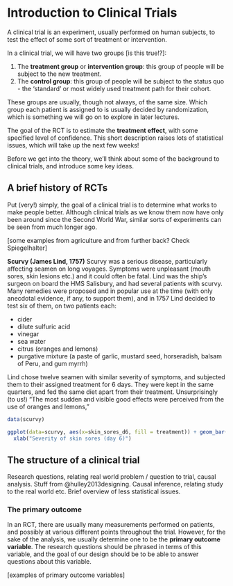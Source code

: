 # Introduction to Clinical Trials {#rct-intro}

A clinical trial is an experiment, usually performed on human subjects, to test the effect of some sort of treatment or intervention. 

In a clinical trial, we will have two groups [is this true!?]:

  1. The **treatment group** or **intervention group**: this group of people will be subject to the new treatment.
  2. The **control group**: this group of people will be subject to the status quo - the 'standard' or most widely used treatment path for their cohort.
  
These groups are usually, though not always, of the same size. Which group each patient is assigned to is usually decided by randomization, which is something we will go on to explore in later lectures.

The goal of the RCT is to estimate the **treatment effect**, with some specified level of confidence. This short description raises lots of statistical issues, which will take up the next few weeks! 

Before we get into the theory, we'll think about some of the background to clinical trials, and introduce some key ideas.

## A brief history of RCTs

Put (very!) simply, the goal of a clinical trial is to determine what works to make people better. Although clinical trials as we know them now have only been around since the Second World War, similar sorts of experiments can be seen from much longer ago.

[some examples from agriculture and from further back? Check Spiegelhalter]

::: {.example}
**Scurvy (James Lind, 1757)**
Scurvy was a serious disease, particularly affecting seamen on long voyages. Symptoms were unpleasant (mouth sores, skin lesions etc.) and it could often be fatal. Lind was the ship's surgeon  on board the HMS Salisbury, and had several patients with scurvy. Many remedies were proposed and in popular use at the time (with only anecdotal evidence, if any, to support them), and in 1757 Lind decided to test six of them, on two patients each:

  * cider
  * dilute sulfuric acid
  * vinegar
  * sea water
  * citrus (oranges and lemons)
  * purgative mixture (a paste of garlic, mustard seed, horseradish, balsam of Peru, and gum myrrh)
  
Lind chose twelve seamen with similar severity of symptoms, and subjected them to their assigned treatment for 6 days. They were kept in the same quarters, and fed the same diet apart from their treatment. Unsurprisingly (to us!) "The most sudden and visible good effects were perceived from the use of oranges and lemons,"


```r
data(scurvy)

ggplot(data=scurvy, aes(x=skin_sores_d6, fill = treatment)) + geom_bar()+
  xlab("Severity of skin sores (day 6)")
```

:::

## The structure of a clinical trial

Research questions, relating real world problem / question to trial, causal analysis. Stuff from @hulley2013designing.
Causal inference, relating study to the real world etc. Brief overview of less statistical issues.



### The primary outcome {#primout}

In an RCT, there are usually many measurements performed on patients, and possibly at various different points throughout the trial. However, for the sake of the analysis, we usually determine one to be the **primary outcome variable**. The research questions should be phrased in terms of this variable, and the goal of our design should be to be able to answer questions about this variable. 

[examples of primary outcome variables]


